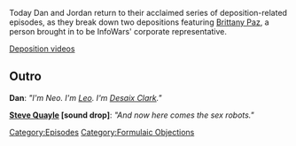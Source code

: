 {{DEFAULTSORT:
    #_EPISODE_0685:Formulaic Objections Part 7
}}{{Episode
    | title           = Formulaic Objections Part 7
    | caption         = Listen to this episode on [https://knowledgefight.libsyn.com/685-formulaic-objections-part-7 Libsyn] [https://open.spotify.com/episode/2XXmksljhyl20gpUs6k4Sm Spotify], Read the [[Transcript/685: Formulaic Objections Part 7|Unofficial Transcript]]
    | episodeNumber   = 685
    | length          = 03:02:56
    | airDate         = May 25, 2022
    | episodeType     = [[:Category:Formulaic Objections|Formulaic Objections]]
    | previousEpisode = [[684: May 20, 2022]]
    | nextEpisode     = [[686: Continental Negotiations]]
}}

{{Stub}}

Today Dan and Jordan return to their acclaimed series of deposition-related episodes, as they break down two depositions featuring [[Brittany Paz]], a person brought in to be InfoWars' corporate representative.

[https://www.youtube.com/channel/UCeeCy2sW9BRXjlfsIOA5DgA Deposition videos]

==Outro==

'''Dan''': ''"I'm Neo. I'm [[leo Zagami|Leo]]. I'm [[Desaix Clark]]."''

'''[[Steve Quayle]] [sound drop]''': ''"And now here comes the sex robots."''

[[Category:Episodes]]
[[Category:Formulaic Objections]]

